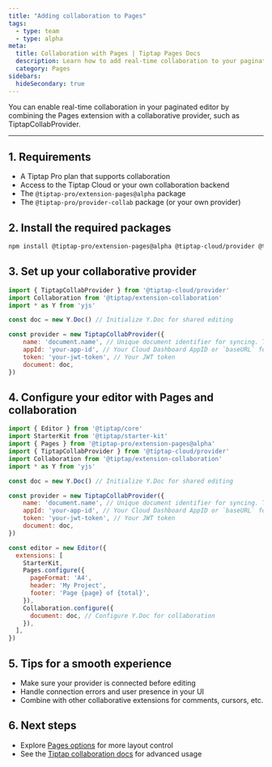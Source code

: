 ```yaml
---
title: "Adding collaboration to Pages"
tags:
  - type: team
  - type: alpha
meta:
  title: Collaboration with Pages | Tiptap Pages Docs
  description: Learn how to add real-time collaboration to your paginated editor using the Pages extension.
  category: Pages
sidebars:
  hideSecondary: true
---
```



You can enable real-time collaboration in your paginated editor by combining the Pages extension with a collaborative provider, such as TiptapCollabProvider.

<CodeDemo isPro src="https://deploy-preview-369--tiptap-pro.netlify.app/preview/extensions/pagescollaboration" />

---

## 1. Requirements
- A Tiptap Pro plan that supports collaboration
- Access to the Tiptap Cloud or your own collaboration backend
- The `@tiptap-pro/extension-pages@alpha` package
- The `@tiptap-pro/provider-collab` package (or your own provider)

## 2. Install the required packages

```bash
npm install @tiptap-pro/extension-pages@alpha @tiptap-cloud/provider @tiptap/extension-collaboration
```

## 3. Set up your collaborative provider

```js
import { TiptapCollabProvider } from '@tiptap-cloud/provider'
import Collaboration from '@tiptap/extension-collaboration'
import * as Y from 'yjs'

const doc = new Y.Doc() // Initialize Y.Doc for shared editing

const provider = new TiptapCollabProvider({
    name: 'document.name', // Unique document identifier for syncing. This is your document name.
    appId: 'your-app-id', // Your Cloud Dashboard AppID or `baseURL` for on-premises
    token: 'your-jwt-token', // Your JWT token
    document: doc,
})

```

## 4. Configure your editor with Pages and collaboration

```js
import { Editor } from '@tiptap/core'
import StarterKit from '@tiptap/starter-kit'
import { Pages } from '@tiptap-pro/extension-pages@alpha'
import { TiptapCollabProvider } from '@tiptap-cloud/provider'
import Collaboration from '@tiptap/extension-collaboration'
import * as Y from 'yjs'

const doc = new Y.Doc() // Initialize Y.Doc for shared editing

const provider = new TiptapCollabProvider({
    name: 'document.name', // Unique document identifier for syncing. This is your document name.
    appId: 'your-app-id', // Your Cloud Dashboard AppID or `baseURL` for on-premises
    token: 'your-jwt-token', // Your JWT token
    document: doc,
})

const editor = new Editor({
  extensions: [
    StarterKit,
    Pages.configure({
      pageFormat: 'A4',
      header: 'My Project',
      footer: 'Page {page} of {total}',
    }),
    Collaboration.configure({
      document: doc, // Configure Y.Doc for collaboration
    }),
  ],
})
```

## 5. Tips for a smooth experience
- Make sure your provider is connected before editing
- Handle connection errors and user presence in your UI
- Combine with other collaborative extensions for comments, cursors, etc.

## 6. Next steps
- Explore [Pages options](/pages/core-concepts/options) for more layout control
- See the [Tiptap collaboration docs](https://tiptap.dev/collaboration) for advanced usage 